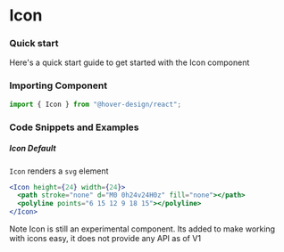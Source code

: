 # Icon

### Quick start

Here's a quick start guide to get started with the Icon component

### Importing Component

```jsx
import { Icon } from "@hover-design/react";
```

### Code Snippets and Examples

##### Icon Default

`Icon` renders a `svg` element



```jsx
<Icon height={24} width={24}>
  <path stroke="none" d="M0 0h24v24H0z" fill="none"></path>
  <polyline points="6 15 12 9 18 15"></polyline>
</Icon>
```

<Icon height={24} width={24}>
  <path stroke="none" d="M0 0h24v24H0z" fill="none"></path>
  <polyline points="6 15 12 9 18 15"></polyline>
</Icon>

Note Icon is still an experimental component. Its added to make working with icons easy, it does not provide any API as of V1
